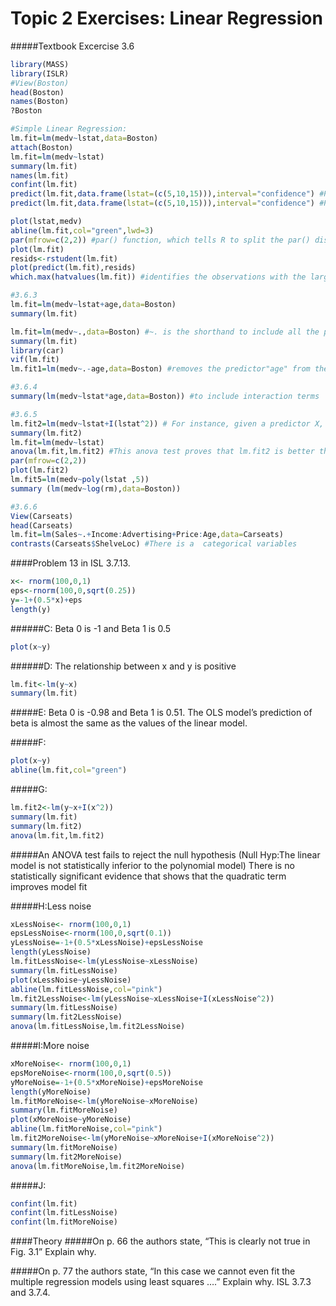 # Topic 2 Exercises: Linear Regression

#####Textbook Excercise 3.6
```r
library(MASS)
library(ISLR)
#View(Boston)
head(Boston)
names(Boston)
?Boston

#Simple Linear Regression:
lm.fit=lm(medv~lstat,data=Boston)
attach(Boston)
lm.fit=lm(medv~lstat)
summary(lm.fit)
names(lm.fit)
confint(lm.fit)
predict(lm.fit,data.frame(lstat=(c(5,10,15))),interval="confidence") #Produces confidence intervals
predict(lm.fit,data.frame(lstat=(c(5,10,15))),interval="confidence") #Produces a preduction interval. THey are similiar but the prediction interval is substantially wider 

plot(lstat,medv)
abline(lm.fit,col="green",lwd=3)
par(mfrow=c(2,2)) #par() function, which tells R to split the par() display screen into separate panels so that multiple plots can be viewed simultaneously.
plot(lm.fit)
resids<-rstudent(lm.fit)
plot(predict(lm.fit),resids)
which.max(hatvalues(lm.fit)) #identifies the observations with the largest leverage statistic

#3.6.3
lm.fit=lm(medv~lstat+age,data=Boston)
summary(lm.fit)

lm.fit=lm(medv~.,data=Boston) #~. is the shorthand to include all the predictors 
summary(lm.fit)
library(car)
vif(lm.fit)
lm.fit1=lm(medv~.-age,data=Boston) #removes the predictor"age" from the regression

#3.6.4
summary(lm(medv~lstat*age,data=Boston)) #to include interaction terms 

#3.6.5
lm.fit2=lm(medv~lstat+I(lstat^2)) # For instance, given a predictor X, we can create a predictor X2 using I(X^2). The function I() is needed since the ^ has a special meaning I() in a formula; wrapping as we do allows the standard usage in R, which is to raise X to the power 2
summary(lm.fit2)
lm.fit=lm(medv~lstat)
anova(lm.fit,lm.fit2) #This anova test proves that lm.fit2 is better than lm.fit 
par(mfrow=c(2,2))
plot(lm.fit2)
lm.fit5=lm(medv~poly(lstat ,5))
summary (lm(medv~log(rm),data=Boston))

#3.6.6
View(Carseats)
head(Carseats)
lm.fit=lm(Sales~.+Income:Advertising+Price:Age,data=Carseats)
contrasts(Carseats$ShelveLoc) #There is a  categorical variables

```


####Problem 13 in ISL 3.7.13.
```r
x<- rnorm(100,0,1)
eps<-rnorm(100,0,sqrt(0.25))
y=-1+(0.5*x)+eps
length(y)
```
######C: Beta 0 is -1 and Beta 1 is 0.5
```r
plot(x~y)
```


######D: The relationship between x and y is positive
```r
lm.fit<-lm(y~x)
summary(lm.fit)
```
#####E: Beta 0 is -0.98 and Beta 1 is 0.51. The OLS model's prediction of beta is almost the same as the values of the linear model.  
 

#####F:
```r
plot(x~y)
abline(lm.fit,col="green")
```
#####G:
```r
lm.fit2<-lm(y~x+I(x^2))
summary(lm.fit)
summary(lm.fit2)
anova(lm.fit,lm.fit2)
```

#####An ANOVA test fails to reject the null hypothesis (Null Hyp:The linear model is not statistically inferior to the polynomial model) There is no statistically significant evidence that shows that the quadratic term improves model fit 

#####H:Less noise
```r
xLessNoise<- rnorm(100,0,1)
epsLessNoise<-rnorm(100,0,sqrt(0.1))
yLessNoise=-1+(0.5*xLessNoise)+epsLessNoise
length(yLessNoise)
lm.fitLessNoise<-lm(yLessNoise~xLessNoise)
summary(lm.fitLessNoise)
plot(xLessNoise~yLessNoise)
abline(lm.fitLessNoise,col="pink")
lm.fit2LessNoise<-lm(yLessNoise~xLessNoise+I(xLessNoise^2))
summary(lm.fitLessNoise)
summary(lm.fit2LessNoise)
anova(lm.fitLessNoise,lm.fit2LessNoise)

```

#####I:More noise
```r
xMoreNoise<- rnorm(100,0,1)
epsMoreNoise<-rnorm(100,0,sqrt(0.5))
yMoreNoise=-1+(0.5*xMoreNoise)+epsMoreNoise
length(yMoreNoise)
lm.fitMoreNoise<-lm(yMoreNoise~xMoreNoise)
summary(lm.fitMoreNoise)
plot(xMoreNoise~yMoreNoise)
abline(lm.fitMoreNoise,col="pink")
lm.fit2MoreNoise<-lm(yMoreNoise~xMoreNoise+I(xMoreNoise^2))
summary(lm.fitMoreNoise)
summary(lm.fit2MoreNoise)
anova(lm.fitMoreNoise,lm.fit2MoreNoise)
```
#####J:
```r
confint(lm.fit)
confint(lm.fitLessNoise)
confint(lm.fitMoreNoise)

```

####Theory
#####On p. 66 the authors state, “This is clearly not true in Fig. 3.1” Explain why.



#####On p. 77 the authors state, “In this case we cannot even fit the multiple regression models using least squares ….” Explain why.
ISL 3.7.3 and 3.7.4.